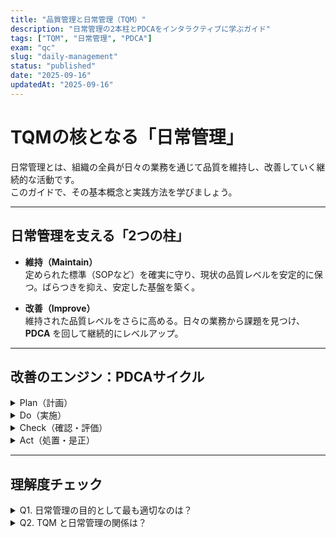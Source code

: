 ```yaml
---
title: "品質管理と日常管理（TQM）"
description: "日常管理の2本柱とPDCAをインタラクティブに学ぶガイド"
tags: ["TQM", "日常管理", "PDCA"]
exam: "qc"
slug: "daily-management"
status: "published"
date: "2025-09-16"
updatedAt: "2025-09-16"
---
```


# TQMの核となる「日常管理」

日常管理とは、組織の全員が日々の業務を通じて品質を維持し、改善していく継続的な活動です。  
このガイドで、その基本概念と実践方法を学びましょう。

---

## 日常管理を支える「2つの柱」

- **維持（Maintain）**  
  定められた標準（SOPなど）を確実に守り、現状の品質レベルを安定的に保つ。ばらつきを抑え、安定した基盤を築く。

- **改善（Improve）**  
  維持された品質レベルをさらに高める。日々の業務から課題を見つけ、**PDCA** を回して継続的にレベルアップ。

---

## 改善のエンジン：PDCAサイクル

<details class="qa-card">
  <summary class="qa-q">Plan（計画）</summary>
  <div class="qa-a">
    目標設定（例：不良率1%削減）と達成プロセスの策定。QCストーリーや管理図などのツールを活用。
  </div>
</details>

<details class="qa-card">
  <summary class="qa-q">Do（実施）</summary>
  <div class="qa-a">
    計画に沿って実行。標準作業手順（SOP）などのルール遵守を徹底。
  </div>
</details>

<details class="qa-card">
  <summary class="qa-q">Check（確認・評価）</summary>
  <div class="qa-a">
    目標達成度と実行状況を確認。品質データに基づき客観的に評価。
  </div>
</details>

<details class="qa-card">
  <summary class="qa-q">Act（処置・是正）</summary>
  <div class="qa-a">
    達成なら成功要因を標準化。未達成なら原因を深掘りし、次の計画へ反映。
  </div>
</details>

---

## 理解度チェック

<details class="qa-card">
  <summary class="qa-q">Q1. 日常管理の目的として最も適切なのは？</summary>
  <div class="qa-a">
    <p><strong>正解：A</strong></p>
    <ul>
      <li>A. 現状の維持と継続的改善を両立させる活動を続ける。</li>
      <li>B. 不良時のみ根本原因を究明する。</li>
      <li>C. 設計段階でのみ品質目標を設定する。</li>
      <li>D. 品質管理部門だけが特別プロジェクトとして実施する。</li>
    </ul>
    <p>日常管理は全員参加でPDCAを回すのが本質。</p>
  </div>
</details>

<details class="qa-card">
  <summary class="qa-q">Q2. TQM と日常管理の関係は？</summary>
  <div class="qa-a">
    <p><strong>正解：C</strong></p>
    <ul>
      <li>A. 互いに独立で関連なし。</li>
      <li>B. 特別プロジェクト時のみ適用。</li>
      <li><strong>C. TQMの「全員参加・継続的改善」を日々具現化する不可欠な活動。</strong></li>
      <li>D. TQMは日常管理の一部。</li>
    </ul>
  </div>
</details>
